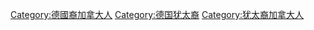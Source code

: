 [[Category:德國裔加拿大人|Category:德國裔加拿大人]]
[[Category:德国犹太裔|Category:德国犹太裔]]
[[Category:犹太裔加拿大人|Category:犹太裔加拿大人]]